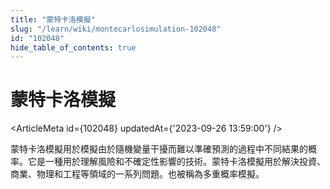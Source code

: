 ```yaml
---
title: "蒙特卡洛模擬"
slug: "/learn/wiki/montecarlosimulation-102048"
id: "102048"
hide_table_of_contents: true
---
```



# 蒙特卡洛模擬

<ArticleMeta id={102048} updatedAt={'2023-09-26 13:59:00'} />
<div className='border-solid border-b border-t-0 my-4 border-[var(--ifm-color-gray-300)]' />

蒙特卡洛模擬用於模擬由於隨機變量干擾而難以準確預測的過程中不同結果的概率。它是一種用於理解風險和不確定性影響的技術。蒙特卡洛模擬用於解決投資、商業、物理和工程等領域的一系列問題。也被稱為多重概率模擬。
